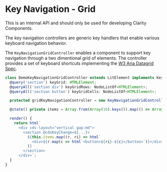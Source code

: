 
<Meta title="Internal API/Key Navigation Grid" />

# Key Navigation - Grid

<cds-alert-group status="danger" cds-layout="m-b:lg">
  <cds-alert>This is an internal API and should only be used for developing Clarity Components.</cds-alert>
</cds-alert-group>

The key navigation controllers are generic key handlers that enable various keyboard navigation behavior.

The `KeyNavigationGridController` enables a component to support key navigation through a
two dimentional grid of elements. The controller provides a set of keyboard shortcuts implementing the
[W3 Aria Datagrid Spec](https://www.w3.org/TR/wai-aria-practices/examples/grid/dataGrids.html#kbd_label).

```typescript
class DemoKeyNavigationGridController extends LitElement implements KeyGrid {
  @query('section') keyGrid: HTMLElement;
  @queryAll('section div') keyGridRows: NodeListOf<HTMLElement>;
  @queryAll('section button') keyGridCells: NodeListOf<HTMLElement>;

  protected gridKeyNavigationController = new KeyNavigationGridController(this);

  @state() private items = Array.from(Array(10).keys()).map(() => Array.from(Array(10).keys()));

  render() {
    return html`
      <div cds-layout="vertical gap:md">
        <section @cdsKeyChange=${...}>
          ${this.items.map((r, ri) => html`
            <div>${r.map(c => html`<button>${ri}-${c}</button>`)}</div>`
          )}
        </section>
      </div>`;
  }
}
```

<Canvas>
  <Story id="internal-stories-controllers--key-navigation-grid-controller" />
</Canvas>

<Story id="stories-grid--keyboard" />
